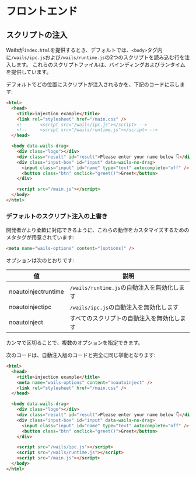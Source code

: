 # フロントエンド

## スクリプトの注入

Wailsが`index.html`を提供するとき、デフォルトでは、`<body>`タグ内に`/wails/ipc.js`および`/wails/runtime.js`の2つのスクリプトを読み込む行を注入します。 これらのスクリプトファイルは、バインディングおよびランタイムを提供しています。

デフォルトでどの位置にスクリプトが注入されるかを、下記のコードに示します:

```html
<html>
  <head>
    <title>injection example</title>
    <link rel="stylesheet" href="/main.css" />
    <!--     <script src="/wails/ipc.js"></script> -->
    <!--     <script src="/wails/runtime.js"></script> -->
  </head>

  <body data-wails-drag>
    <div class="logo"></div>
    <div class="result" id="result">Please enter your name below 👇</div>
    <div class="input-box" id="input" data-wails-no-drag>
      <input class="input" id="name" type="text" autocomplete="off" />
      <button class="btn" onclick="greet()">Greet</button>
    </div>

    <script src="/main.js"></script>
  </body>
</html>
```

### デフォルトのスクリプト注入の上書き

開発者がより柔軟に対応できるように、これらの動作をカスタマイズするためのメタタグが用意されています:

```html
<meta name="wails-options" content="[options]" />
```

オプションは次のとおりです:

| 値                   | 説明                              |
| ------------------- | ------------------------------- |
| noautoinjectruntime | `/wails/runtime.js`の自動注入を無効化します |
| noautoinjectipc     | `/wails/ipc.js`の自動注入を無効化します     |
| noautoinject        | すべてのスクリプトの自動注入を無効化します           |

カンマで区切ることで、複数のオプションを指定できます。

次のコードは、自動注入版のコードと完全に同じ挙動となります:

```html
<html>
  <head>
    <title>injection example</title>
    <meta name="wails-options" content="noautoinject" />
    <link rel="stylesheet" href="/main.css" />
  </head>

  <body data-wails-drag>
    <div class="logo"></div>
    <div class="result" id="result">Please enter your name below 👇</div>
    <div class="input-box" id="input" data-wails-no-drag>
      <input class="input" id="name" type="text" autocomplete="off" />
      <button class="btn" onclick="greet()">Greet</button>
    </div>

    <script src="/wails/ipc.js"></script>
    <script src="/wails/runtime.js"></script>
    <script src="/main.js"></script>
  </body>
</html>
```
